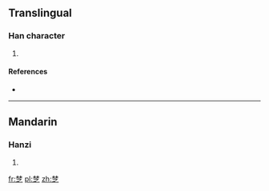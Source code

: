 {{also|楚}}
==Translingual==

===Han character===
{{Han char|rn=75|rad=木|as=08|sn=12|four=|canj=DDINO|ids=⿱林之}}

# {{defn|Han|sort=木08}}

====References====
* {{Han ref|kx=0537.131|dkj=15062|hdz=21210.060|uh=6918|ud=26904}}

----

==Mandarin==

===Hanzi===
{{cmn-hanzi|pin=[[chǔ]] ([[chu3]])|wg=ch'u<sup>3</sup>}}

# {{defn|lang=cmn|sort=木08}}

[[fr:椘]]
[[pl:椘]]
[[zh:椘]]